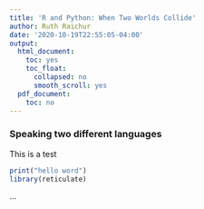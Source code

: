 ```yaml
---
title: 'R and Python: When Two Worlds Collide'
author: Ruth Raichur
date: '2020-10-19T22:55:05-04:00'
output:
  html_document:
    toc: yes
    toc_float:
      collapsed: no
      smooth_scroll: yes
  pdf_document:
    toc: no
---
```


### **Speaking two different languages**

This is a test

```r
print("hello word")
library(reticulate)
```
...

